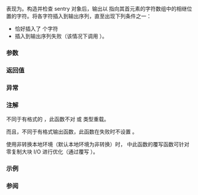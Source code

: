 {{cpp/io/basic_ostream/title|write}}
{{cpp/io/basic_ostream/navbar}}
{{ddcl|
basic_ostream&amp; write( const char_type* s, std::streamsize count );
}}

表现为{{named req|UnformattedOutputFunction}}。构造并检查 sentry 对象后，输出以 {{tt|s}} 指向其首元素的字符数组中的相继位置的字符。将各字符插入到输出序列，直至出现下列条件之一：
* 恰好插入了 {{tt|count}} 个字符
* 插入到输出序列失败（该情况下调用 {{c|setstate(badbit)}}）。

===参数===
{{par begin}}
{{par | s |指向要写入的字符串的指针}}
{{par | count |要写入的字符数}}
{{par end}}

===返回值===
{{c|*this}}

===异常===
{{include|cpp/io/stream_exceptions}}

===注解===
不同于有格式的 {{rlp|operator_ltlt2|operator&lt;&lt;}}，此函数不对 {{c|signed char}} 或 {{c|unsigned char}} 类型重载。

而且，不同于有格式输出函数，此函数在失败时不设置 {{tt|failbit}}。

使用非转换本地环境（默认本地环境为非转换）时，{{lc|std::basic_ofstream}} 中此函数的覆写函数可针对零复制大块 I/O 进行优化（通过覆写 {{lc|std::streambuf::xsputn}}）。

===示例===
{{example
|此函数可用于输出对象表示，即二进制输出
|code=
#include &lt;iostream&gt;

int main()
{
    int n = 0x41424344;
    std::cout.write(reinterpret_cast&lt;char*&gt;(&amp;n), sizeof n) &lt;&lt; '\n';

    char c[]="This is sample text.";
    std::cout.write(c, 4).write("!\n", 2);
}
|p=true
|output=
DCBA
This!
}}

===参阅===
{{dsc begin}}
{{dsc inc|cpp/io/basic_ostream/dsc operator_ltlt2}}
{{dsc inc|cpp/io/basic_ostream/dsc put}}
{{dsc end}}

{{langlinks|de|en|es|fr|it|ja|pt|ru}}